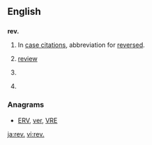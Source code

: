 {{also|Rev|Rev.|rev}}
==English==

==={{abbreviation-old|en}}===
'''rev.'''

# {{context|legal}} In [[case citation]]s, abbreviation for [[reversed]].
# [[review]]
# {{context|in bibliographies|lang=en}} {{abbreviation of|revised|lang=en}}
# {{context|in bibliographies|lang=en}} {{abbreviation of|revision|lang=en}}

===Anagrams===
* [[ERV#English|ERV]], [[ver#English|ver]], [[VRE#English|VRE]]

[[ja:rev.]]
[[vi:rev.]]